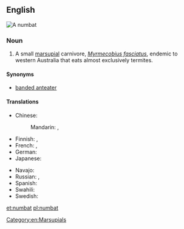 ==English==
[[File:Numbat.jpg|right|thumb|A numbat]]
{{wikipedia}}
===Noun===
{{en-noun}}

# A small [[marsupial]] carnivore, ''[[Myrmecobius fasciatus]]'', endemic to western Australia that eats almost exclusively termites.

====Synonyms====
* {{sense|Myrmecobius fasciatus}} [[banded anteater]] {{qualifier|obsolete}}

====Translations====
{{trans-top|small marsupial}}
* Chinese:
*: Mandarin: {{t|cmn|袋食蟻獸|sc=Hani}}, {{t|cmn|袋食蚁兽|tr=dàishíyǐshòu|sc=Hani}}
* Finnish: {{t-|fi|pussimuurahaiskarhu}}, {{t-|fi|numbatti}}
* French: {{t-|fr|numbat|m}}, {{t-|fr|myrmécopie à bandes|m}}
* German: {{t-|de|Ameisenbeutler|m}}
* Japanese: {{t-|ja|フクロアリクイ|tr=fukuroarikui|sc=Jpan}}
{{trans-mid}}
* Navajo: {{tø|nv|tsinaʼayąʼii yildeełí}}
* Russian: {{t-|ru|сумчатый муравьед|m|tr=súmčatyj muravʹjéd|sc=Cyrl}}, {{t-|ru|намбат|m|tr=námbat, nambát|sc=Cyrl}}
* Spanish: {{t-|es|numbat|m}}
* Swahili: {{t-|sw|numbati}}
* Swedish: {{t-|sv|myrpungdjur|n}}
{{trans-bottom}}

[[Category:en:Marsupials]]

[[et:numbat]]
[[pl:numbat]]